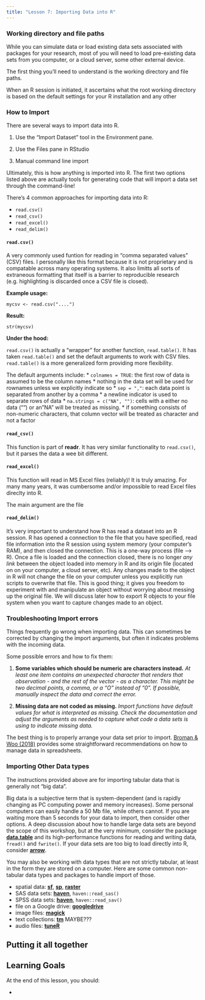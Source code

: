 ```yaml
---
title: "Lesson 7: Importing Data into R"
---
```


### Working directory and file paths

While you can simulate data or load existing data sets associated with packages for your research, most of you will need to load pre-existing data sets from you computer, or a cloud server, some other external device. 

The first thing you'll need to understand is the working directory and file paths. 

When an R session is initiated, it ascertains what the root working directory is based on the default settings for your R installation and any other 

### How to Import

There are several ways to import data into R.

1. Use the "Import Dataset" tool in the Environment pane.

1. Use the Files pane in RStudio

1. Manual command line import 

Ultimately, this is how anything is imported into R. The first two options listed above are actually tools for generating code that will import a data set through the command-line! 

There's 4 common approaches for importing data into R:

* `read.csv()`
* `read_csv()`
* `read_excel()`
* `read_delim()`

#### `read.csv()`

A very commonly used funtion for reading in "comma separated values" (CSV) files. I personally like this format because it is not proprietary and is compatable across many operating systems. It also limitts all sorts of extraneous formatting that itself is a barrier to reproducible research (e.g. highlighting is discarded once a CSV file is closed). 

**Example usage:**

```
mycsv <- read.csv("....")
```

**Result:**
```
str(mycsv)
```

**Under the hood:**

`read.csv()` is actually a "wrapper" for another function, `read.table()`. It has taken `read.table()` and set the default arguments to work with CSV files. `read.table()` is a more generalized form providing more flexibility. 

The default arguments include:
    * `colnames = TRUE`: the first row of data is assumed to be the column names
    * nothing in the data set will be used for rownames unless we explicitly indicate so
    * `sep = ","`: each data point is separated from another by a comma
    * a newline indicator is used to separate rows of data
    * `na.strings = c("NA", "")`: cells with a either no data ("") or an "NA" will be treated as missing. 
    * if something consists of non-numeric characters, that column vector will be treated as character and not a factor



#### `read_csv()`

This function is part of **readr**. It has very similar functionality to `read.csv()`, but it parses the data a wee bit different.



#### `read_excel()`

This function will read in MS Excel files (reliably)! It is truly amazing. For many many years, it was cumbersome and/or impossible to read Excel files direclty into R. 

The main argument are the file

#### `read_delim()`





:::{.callout-note}
It's very important to understand how R has read a dataset into an R session. R has opened a connection to the file that you have specified, read file information into the R session using system memory (your computer's RAM), and then closed the connection. This is a one-way process (file ---> R). Once a file is loaded and the connection closed, there is no longer *any link* between the object loaded into memory in R and its origin file (located on on your computer, a cloud server, etc). Any changes made to the object in R will not change the file on your computer unless you explicitly run scripts to overwrite that file. This is good thing; it gives you freedom to experiment with and manipulate an object without worrying about messing up the original file.  We will discuss later how to export R objects to your file system when you want to capture changes made to an object.   

:::

### Troubleshooting Import errors

Things frequently go wrong when importing data. This can sometimes be corrected by changing the import arguments, but often it indicates problems with the incoming data.

Some possible errors and how to fix them:

1. **Some variables which should be numeric are characters instead.**
*At least one item contains an unexpected character that renders that observation - and the rest of the vector - as a character. This might be two decimal points, a comma, or a "O" instead of "0". If possible, manually inspect the data and correct the error. *

1. **Missing data are not coded as missing.**
*Import functions have default values for what is interpreted as missing. Check the documentation and adjust the arguments as needed to capture what code a data sets is using to indicate missing data.*

The best thing is to properly arrange your data set prior to import. [Broman & Woo (2018)](https://www.tandfonline.com/doi/full/10.1080/00031305.2017.1375989) provides some straightforward recommendations on how to manage data in spreadsheets. 

### Importing Other Data types

The instructions provided above are for importing tabular data that is generally not "big data". 

Big data is a subjective term that is system-dependent (and is rapidly changing as PC computing power and memory increases). Some personal computers can easily handle a 50 Mb file, while others cannot. If you are waiting more than 5 seconds for your data to import, then consider other options. A deep discussion about how to handle large data sets are beyond the scope of this workshop, but at the very minimum, consider the package **[data.table]()** and its high-performance functions for reading and writing data, `fread()` and `fwrite()`. If your data sets are too big to load directly into R, consider **[arrow]()**.  

You may also be working with data types that are not strictly tabular, at least in the form they are stored on a computer. Here are some common non-tabular data types and packages to handle import of those.

* spatial data: **[sf]()**, **[sp]()**, **[raster]()**
* SAS data sets: **[haven]()**, `haven::read_sas()`
* SPSS data sets: **[haven]()**, `haven::read_sav()`
* file on a Google drive: **[googledrive]()** 
* image files: **[magick]()**
* text collections: **[tm]()**   MAYBE???
* audio files: **[tuneR]()**


::: {.callout-tip}
## Putting it all together


:::

::: {.callout-caution collapse="true"}
## Learning Goals

At the end of this lesson, you should: 

* 
:::
